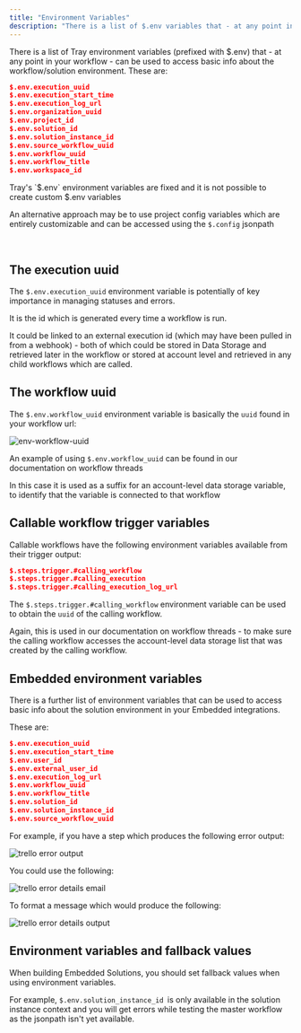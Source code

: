 ```yaml
---
title: "Environment Variables"
description: "There is a list of $.env variables that - at any point in your workflow - can be used to access basic info about the workflow/solution environment"
---
```


There is a list of Tray environment variables (prefixed with $.env) that - at any point in your workflow - can be used to access basic info about the workflow/solution environment. These are:

```json
$.env.execution_uuid
$.env.execution_start_time
$.env.execution_log_url
$.env.organization_uuid
$.env.project_id
$.env.solution_id
$.env.solution_instance_id
$.env.source_workflow_uuid
$.env.workflow_uuid
$.env.workflow_title
$.env.workspace_id
```

<Warning>
Tray's `$.env` environment variables are fixed and it is not possible to create custom $.env variables

An alternative approach may be to use project config variables which are entirely customizable and can be accessed using the `$.config` jsonpath
</Warning>

<br/>

## The execution uuid[​](http://localhost:3000/docs/building-workflows/basic-data-manipulation/environment-variables#the-execution-uuid)

The `$.env.execution_uuid` environment variable is potentially of key importance in managing statuses and errors.

It is the id which is generated every time a workflow is run.

It could be linked to an external execution id (which may have been pulled in from a webhook) - both of which could be stored in Data Storage and retrieved later in the workflow or stored at account level and retrieved in any child workflows which are called.

## The workflow uuid[​](http://localhost:3000/docs/building-workflows/basic-data-manipulation/environment-variables#the-workflow-uuid)

The `$.env.workflow_uuid` environment variable is basically the `uuid` found in your workflow url:

![env-workflow-uuid](/images/platform/automation-integration/building-workflows/mapping-data/environment-variables/4m7J6kdHOq9evEsmV3aG8H_env-workflow-uuid.png)

An example of using `$.env.workflow_uuid` can be found in our documentation on workflow threads

In this case it is used as a suffix for an account-level data storage variable, to identify that the variable is connected to that workflow

## Callable workflow trigger variables[​](http://localhost:3000/docs/building-workflows/basic-data-manipulation/environment-variables#callable-workflow-trigger-variables)

Callable workflows have the following environment variables available from their trigger output:

```json
$.steps.trigger.#calling_workflow
$.steps.trigger.#calling_execution
$.steps.trigger.#calling_execution_log_url
```

The `$.steps.trigger.#calling_workflow` environment variable can be used to obtain the `uuid` of the calling workflow.

Again, this is used in our documentation on workflow threads - to make sure the calling workflow accesses the account-level data storage list that was created by the calling workflow.

## Embedded environment variables[​](http://localhost:3000/docs/building-workflows/basic-data-manipulation/environment-variables#embedded-environment-variables)

There is a further list of environment variables that can be used to access basic info about the solution environment in your Embedded integrations.

These are:

```json
$.env.execution_uuid
$.env.execution_start_time
$.env.user_id
$.env.external_user_id
$.env.execution_log_url
$.env.workflow_uuid
$.env.workflow_title
$.env.solution_id
$.env.solution_instance_id
$.env.source_workflow_uuid
```

For example, if you have a step which produces the following error output:

![trello error output](/images/platform/automation-integration/building-workflows/mapping-data/environment-variables/1T19u2zeLDaqAzF61IoFGN_trello_error_output.png)

You could use the following:

![trello error details email](/images/platform/automation-integration/building-workflows/mapping-data/environment-variables/26hYQd7lzWWD2jJy7HlGmI_trello_error_details_email.png)

To format a message which would produce the following:

![trello error details output](/images/platform/automation-integration/building-workflows/mapping-data/environment-variables/68sIqtsBwENYcXryCWjIKQ_trello_error_details_output.png)

## Environment variables and fallback values

<Warning>
When building Embedded Solutions, you should set fallback values when using environment variables. 

For example, `$.env.solution_instance_id `is only available in the solution instance context and you will get errors while testing the master workflow as the jsonpath isn't yet available.
</Warning>
